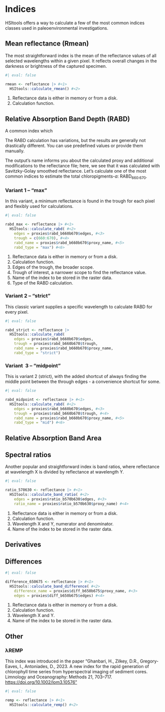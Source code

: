 # Indices

HSItools offers a way to calculate a few of the most common indices classes used in paleoenvironmental investigations.

## Mean reflectance (Rmean)

The most straightforward index is the mean of the reflectance values of all selected wavelengths within a given pixel. It reflects overall changes in the darkness or brightness of the captured specimen.

```r
#| eval: false

rmean <- reflectance |> #<1>
  HSItools::calculate_rmean() #<2>
```

1.  Reflectance data is either in memory or from a disk.
2.  Calculation function.

## Relative Absorption Band Depth (RABD)

A common index which

The RABD calculation has variations, but the results are generally not drastically different. You can use predefined values or provide them manually.

The output's name informs you about the calculated proxy and additional modifications to the reflectance file; here, we see that it was calculated with Savitzky-Golay smoothed reflectance. Let’s calculate one of the most common indices to estimate the total chloropigments-*a*: RABD~660:670~.

### Variant 1 – "max"

In this variant, a minimum reflectance is found in the trough for each pixel and flexibly used for calculations.

```r
#| eval: false

rabd_max <- reflectance |> #<1>
  HSItools::calculate_rabd( #<2>
    edges = proxies$rabd_b660b670$edges, #<3>
    trough = c(660:670), #<4>
    rabd_name = proxies$rabd_b660b670$proxy_name, #<5>
    rabd_type = "max") #<6>
```

1.  Reflectance data is either in memory or from a disk.
2.  Calculation function.
3.  Edges of the trough, the broader scope.
4.  Trough of interest, a narrower scope to find the reflectance value.
5.  Name of the index to be stored in the raster data.
6.  Type of the RABD calculation.

### Variant 2 – "strict"

This classic variant supplies a specific wavelength to calculate RABD for every pixel.

```r
#| eval: false

rabd_strict <- reflectance |>
  HSItools::calculate_rabd(
    edges = proxies$rabd_b660b670$edges,
    trough = proxies$rabd_b660b670$trough,
    rabd_name = proxies$rabd_b660b670$proxy_name,
    rabd_type = "strict")
```

### Variant  3 – "midpoint"

This is variant 2 (strict), with the added shortcut of always finding the middle point between the through edges - a convenience shortcut for some.

```r
#| eval: false

rabd_midpoint <- reflectance |> #<1>
  HSItools::calculate_rabd( #<2>
    edges = proxies$rabd_b660b670$edges, #<3>
    trough = proxies$rabd_b660b670$trough, #<4>
    rabd_name = proxies$rabd_b660b670$proxy_name, #<5>
    rabd_type = "mid") #<6>
```

## Relative Absorption Band Area

## Spectral ratios

Another popular and straightforward index is band ratios, where reflectance at wavelength X is divided by reflectance at wavelength Y.

```r
#| eval: false

ratio_570630 <- reflectance |> #<1>
  HSItools::calculate_band_ratio( #<2>
    edges = proxies$ratio_b570b630$edges, #<3>
    ratio_name = proxies$ratio_b570b630$proxy_name) #<4>
```

1.  Reflectance data is either in memory or from a disk.
2.  Calculation function.
3.  Wavelength X and Y, numerator and denominator.
4.  Name of the index to be stored in the raster data.

## Derivatives

## Differences

```r
#| eval: false

difference_650675 <- reflectance |> #<1>
  HSItools::calculate_band_difference( #<2>
    difference_name = proxies$diff_b650b675$proxy_name, #<3>
    edges = proxies$diff_b650b675$edges) #<4>
```

1.  Reflectance data is either in memory or from a disk.
2.  Calculation function.
3.  Wavelength X and Y.
4.  Name of the index to be stored in the raster data.

## Other

### λREMP

This index was introduced in the paper “Ghanbari, H., Zilkey, D.R., Gregory-Eaves, I., Antoniades, D., 2023. A new index for the rapid generation of chlorophyll time series from hyperspectral imaging of sediment cores. Limnology and Oceanography: Methods 21, 703–717. <https://doi.org/10.1002/lom3.10576”>

```r
#| eval: false

remp <- reflectance |> #<1>
  HSItools::calculate_remp() #<2>
```
